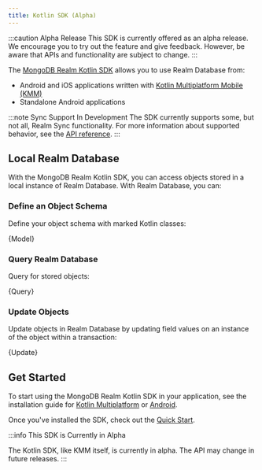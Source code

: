 ```yaml
---
title: Kotlin SDK (Alpha)
---
```



:::caution Alpha Release
This SDK is currently offered as an alpha release. We encourage you to try out the feature and give feedback. However, be aware that APIs and functionality are subject to change.
:::

The [MongoDB Realm Kotlin SDK](https://github.com/realm/realm-kotlin)
allows you to use Realm Database from:

- Android and iOS applications written with [Kotlin Multiplatform Mobile
  (KMM)](https://kotlinlang.org/docs/mobile/home.html)
- Standalone Android applications

:::note Sync Support In Development
The SDK currently supports some, but not all, Realm Sync functionality.
For more information about supported behavior, see the
[API reference](https://docs.mongodb.com/realm-sdks/kotlin/latest/library-sync/io.realm.mongodb/index.html).
:::

## Local Realm Database

With the MongoDB Realm Kotlin SDK, you can access objects stored in a
local instance of Realm Database. With Realm Database, you can:

### Define an Object Schema

Define your object schema with marked Kotlin classes:

<CodeBlock language="language-kotlin">{Model}</CodeBlock>

### Query Realm Database

Query for stored objects:

<CodeBlock className="language-kotlin">{Query}</CodeBlock>

### Update Objects

Update objects in Realm Database by updating field values on an instance of the object within a transaction:

<CodeBlock className="language-kotlin">{Update}</CodeBlock>

## Get Started

To start using the MongoDB Realm Kotlin SDK in your application, see
the installation guide for [Kotlin Multiplatform](./install/kotlin-multiplatform)
or [Android](./install/android).

Once you've installed the SDK, check out the [Quick Start](./quick-start).

:::info This SDK is Currently in Alpha

The Kotlin SDK, like KMM itself, is currently in alpha. The API may change in future releases.
:::